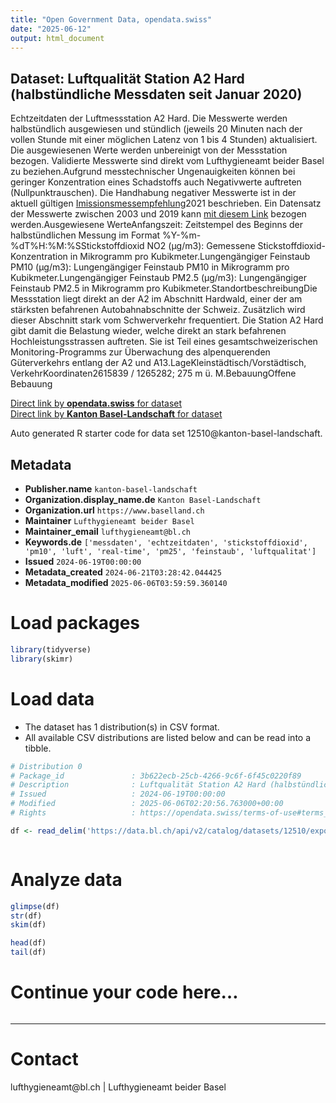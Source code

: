 ```yaml
---
title: "Open Government Data, opendata.swiss"
date: "2025-06-12"
output: html_document
---
```


## Dataset: Luftqualität Station A2 Hard (halbstündliche Messdaten seit Januar 2020)

Echtzeitdaten der Luftmessstation A2 Hard. Die Messwerte werden halbstündlich ausgewiesen und stündlich (jeweils 20 Minuten nach der vollen Stunde mit einer möglichen Latenz von 1 bis 4 Stunden) aktualisiert. Die ausgewiesenen Werte werden unbereinigt von der Messstation bezogen. Validierte Messwerte sind direkt vom Lufthygieneamt beider Basel zu beziehen.Aufgrund messtechnischer Ungenauigkeiten können bei geringer Konzentration eines Schadstoffs auch Negativwerte auftreten (Nullpunktrauschen). Die Handhabung negativer Messwerte ist in der aktuell gültigen [Imissionsmessempfehlung ](https://www.bafu.admin.ch/bafu/de/home/themen/luft/publikationen-studien/publikationen/immissionsmessung-von-luftfremdstoffen.html)2021 beschrieben. Ein Datensatz der Messwerte zwischen 2003 und 2019 kann [mit diesem Link](https://fkd-sta-files.bl.ch/ogd/luftqualitaet/airmet_a2_hard_2003_2019.csv) bezogen werden.Ausgewiesene WerteAnfangszeit: Zeitstempel des Beginns der halbstündlichen Messung im Format %Y-%m-%dT%H:%M:%SStickstoffdioxid NO2 (µg/m3): Gemessene Stickstoffdioxid-Konzentration in Mikrogramm pro Kubikmeter.Lungengängiger Feinstaub PM10 (µg/m3): Lungengängiger Feinstaub PM10 in Mikrogramm pro Kubikmeter.Lungengängiger Feinstaub PM2.5 (µg/m3): Lungengängiger Feinstaub PM2.5 in Mikrogramm pro Kubikmeter.StandortbeschreibungDie Messstation liegt direkt an der A2 im Abschnitt Hardwald, einer der am stärksten befahrenen Autobahnabschnitte der Schweiz. Zusätzlich wird dieser Abschnitt stark vom Schwerverkehr frequentiert. Die Station A2 Hard gibt damit die Belastung wieder, welche direkt an stark befahrenen Hochleistungsstrassen auftreten. Sie ist Teil eines gesamtschweizerischen Monitoring-Programms zur Überwachung des alpenquerenden Güterverkehrs entlang der A2 und A13.LageKleinstädtisch/Vorstädtisch, VerkehrKoordinaten2615839 / 1265282; 275 m ü. M.BebauungOffene Bebauung

[Direct link by **opendata.swiss** for dataset](https://opendata.swiss/de/dataset/luftqualitat-station-a2-hard-halbstundliche-messdaten-seit-dezember-2002)<br>
[Direct link by **Kanton Basel-Landschaft** for dataset](https://data.bl.ch/explore/dataset/12510/)

Auto generated R starter code for data set 12510@kanton-basel-landschaft.

## Metadata

- **Publisher.name** `kanton-basel-landschaft`
- **Organization.display_name.de** `Kanton Basel-Landschaft`
- **Organization.url** `https://www.baselland.ch`
- **Maintainer** `Lufthygieneamt beider Basel`
- **Maintainer_email** `lufthygieneamt@bl.ch`
- **Keywords.de** `['messdaten', 'echtzeitdaten', 'stickstoffdioxid', 'pm10', 'luft', 'real-time', 'pm25', 'feinstaub', 'luftqualitat']`
- **Issued** `2024-06-19T00:00:00`
- **Metadata_created** `2024-06-21T03:28:42.044425`
- **Metadata_modified** `2025-06-06T03:59:59.360140`


# Load packages

```r

library(tidyverse)
library(skimr)

```

# Load data

-   The dataset has 1 distribution(s) in CSV format.
-   All available CSV distributions are listed below and can be read into a tibble.

```r

# Distribution 0
# Package_id               : 3b622ecb-25cb-4266-9c6f-6f45c0220f89
# Description              : Luftqualität Station A2 Hard (halbstündliche Messdaten seit Januar 2020) (csv)
# Issued                   : 2024-06-19T00:00:00
# Modified                 : 2025-06-06T02:20:56.763000+00:00
# Rights                   : https://opendata.swiss/terms-of-use#terms_by

df <- read_delim('https://data.bl.ch/api/v2/catalog/datasets/12510/exports/csv?use_labels=true')



```

# Analyze data

```r

glimpse(df)
str(df)
skim(df)

head(df)
tail(df)

```

# Continue your code here...

```r

```

------------------------------------------------------------------------

# Contact

lufthygieneamt@bl.ch | Lufthygieneamt beider Basel
